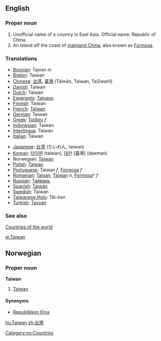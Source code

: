 ==English==
{{wikipedia}}
===Proper noun===
# Unofficial name of a country in East Asia. Official name: Republic of China.
# An island off the coast of [[mainland China]], also known as [[Formosa]].

===Translations===
{{top}}
*[[Bosnian]]: Tajvan ''m''
*[[Breton]]: Taiwan
*[[Chinese]]: [[台湾]], [[臺灣]] (Táiw&#257;n, Taiwan, Tai2wan1)
*[[Danish]]: Taiwan
*[[Dutch]]: Taiwan
*[[Esperanto]]: [[Tajvano]]
*[[Finnish]]: Taiwan
*[[French]]: [[Taïwan]]
*[[German]]: Taiwan
*[[Greek]]: [[Ταϊβάν]] ''f''
*[[Indonesian]]: Taiwan
*[[Interlingua]]: Taiwan
*[[Italian]]: Taiwan
{{mid}}
*[[Japanese]]: [[台湾]] (たいわん, taiwan) 
*[[Korean]]: [[타이완]] (taiwan), [[대만]] [臺灣] (daeman)
*Norwegian: [[#Norwegian|Taiwan]]
*[[Polish]]: [[Tajwan]]
*[[Portuguese]]: Taiwan ''f'', [[Formosa]] ''f''
*[[Romanian]]: [[Taivan]], [[Taiwan]] ''n'', [[Formosa]]† ''f''
*[[Russian]]: [[Тайвань]]
*[[Spanish]]: [[Taiwán]]
*[[Swedish]]: Taiwan
*[[Taiwanese Holo]]: Tâi-ôan
*[[Turkish]]: [[Tayvan]]
{{bottom}}

===See also===
[[Countries of the world]]

[[w:Taiwan]]

==Norwegian==
===Proper noun===
[[Category:no:Countries]]
'''Taiwan'''
#[[#English|Taiwan]]
====Synonyms====
*[[Republikken Kina]]

[[hu:Taiwan]]
[[zh:台灣]]